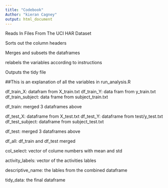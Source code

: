 ```yaml
---
title: "Codebook"
Author: "kieran Cagney"
output: html_document
---
```




Reads In Files From The UCI HAR Dataset

Sorts out the column headers

Merges and subsets the dataframes

relabels the variables according to instructions

Outputs the tidy file


##This is an explanation of all the variables in run_analysis.R 



df_train_X: datafram from X_train.txt
df_train_Y: data fram from y_train.txt
df_train_subject: data frame from subject_train.txt

df_train: merged 3 dataframes above


df_test_X: dataframe from X_test.txt
df_test_Y: dataframe from test/y_test.txt
df_test_subject: dataframe from subject_test.txt

df_test: merged 3 dataframes above



df_all: df_train and df_test merged



col_select: vector of colume numbers with mean and std


activity_labels: vector of the activities lables

descriptive_name: the lables from the combined dataframe

tidy_data: the final dataframe